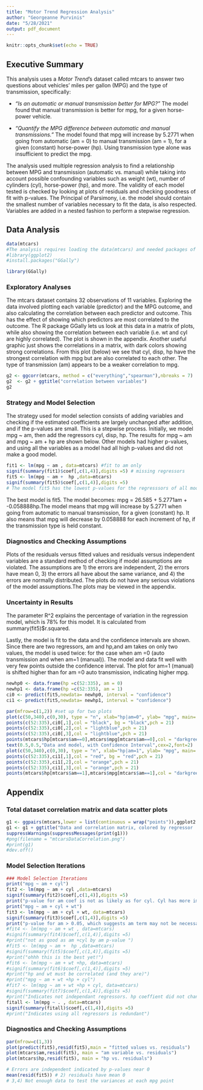 ```yaml
---
title: "Motor Trend Regression Analysis"
author: "Georgeanne Purvinis"
date: "5/28/2021"
output: pdf_document
---
```

```r
knitr::opts_chunk$set(echo = TRUE)
```
## Executive Summary
This analysis uses a *Motor Trend*'s dataset called mtcars to answer two questions about vehicles' miles per gallon (MPG) and the type of transmission, specifically:

* *“Is an automatic or manual transmission better for MPG?”* The model found that manual transmission is better for mpg, for a given horse-power vehicle.

* *"Quantify the MPG difference between automatic and manual transmissions."* The model found that mpg will increase by 5.2771 when going from automatic (am = 0) to manual transmission (am = 1), for a given (constant) horse-power (hp). Using transmission type alone was insufficient to predict the mpg.

The analysis used multiple regression analysis to find a relationship between MPG and transmission (automatic vs. manual) while taking into account possible confounding variables such as weight (wt), number of cylinders (cyl), horse-power (hp), and more. The validity of each model tested is checked by looking at plots of residuals and checking goodness of fit with p-values. The Principal of Parsimony, i.e. the model should contain the smallest number of variables necessary to fit the data, is also respected. Variables are added in a nested fashion to perform a stepwise regression.

## Data Analysis

```r
data(mtcars)
#The analysis requires loading the data(mtcars) and needed packages of ggplot2 and GGally
#library(ggplot2)
#install.packages("GGally")

library(GGally)
```
### Exploratory Analyses
The mtcars dataset contains 32 observations of 11 variables. Exploring the data involved plotting each variable (predictor) and the MPG outcome, and also calculating the correlation between each predictor and outcome. This has the effect of showing which predictors are most correlated to the outcome. The R package GGally lets us look at this data in a matrix of plots, while also showing the correlation between each variable (i.e. wt and cyl are highly correlated). The plot is shown in the appendix. Another useful graphic just shows the correlations in a matrix, with dark colors showing strong correlations. From this plot (below) we see that cyl, disp, hp have the strongest correlation with mpg but are also correlated to each other. The type of transmission (am) appears to be a weaker correlation to mpg. 
```r
g2 <- ggcorr(mtcars, method = c("everything","spearman"),nbreaks = 7)
g2  <- g2 + ggtitle("correlation between variables")
g2

```

### Strategy and Model Selection
The strategy used for model selection consists of adding variables and checking if the estimated coefficients are largely unchanged after addition, and if the p-values are small. This is a stepwise process. Initially, we model mpg ~ am, then add the regressors cyl, disp, hp. The results for mpg ~ am and mpg ~ am + hp are shown below. Other models had higher p-values, and using all the variables as a model had all high p-values and did not make a good model.

```r
fit1 <- lm(mpg ~ am , data=mtcars) #fit to am only
signif(summary(fit1)$coef[,c(1,4)],digits =5) # missing regressors
fit5 <- lm(mpg ~ am +  hp ,data=mtcars)
signif(summary(fit5)$coef[,c(1,4)],digits =5)
# The model fit5 has the lowest p-values for the regresssors of all models attempted.
```
The best model is fit5. The model becomes: mpg = 26.585 + 5.2771am + -0.058888hp.The model means that mpg will increase by 5.2771 when going from automatic to manual transmission, for a given (constant) hp. It also means that mpg will decrease by 0.058888 for each increment of hp, if the transmission type is held constant.

### Diagnostics and Checking Assumptions
Plots of the residuals versus fitted values and residuals versus independent variables are a standard method of checking if model assumptions are violated. The assumptions are 1) the errors are independent, 2) the errors have mean 0, 3) the errors all have about the same variance, and 4) the errors are normally distributed. The plots do not have any serious violations of the model assumptions.The plots may be viewed in the appendix.

### Uncertainty in Results
The parameter R^2 explains the percentage of variation in the regression model, which is 78% for this model. It is calculated from summary(fit5)$r.squared.

Lastly, the model is fit to the data and the confidence intervals are shown. Since there are two regressors, am and hp,and am takes on only two values, the model is used twice: for the case when am =0 (auto transmission and when am=1 (manual)). The model and data fit well with very few points outside the confidence interval. The plot for am=1 (manual) is shifted higher than for am =0 auto transmission, indicating higher mpg.


```r
newhp0 <- data.frame(hp =c(52:335), am = 0)
newhp1 <- data.frame(hp =c(52:335), am = 1)
ci0 <- predict(fit5,newdata= newhp0, interval = "confidence")
ci1 <- predict(fit5,newdata= newhp1, interval = "confidence")
```

```r

par(mfrow=c(1,2)) #set up for two plots
plot(c(50,340),c(0,30), type = "n", xlab="hp|am=0", ylab= "mpg", main= "CI, am =0,auto") #set up
points(c(52:335),ci0[,1],col = "black", bg = "black",pch = 21)
points(c(52:335),ci0[,2],col = "lightblue",pch = 21)
points(c(52:335),ci0[,3],col = "lightblue",pch = 21)
points(mtcars$hp[mtcars$am==0],mtcars$mpg[mtcars$am==0],col = "darkgreen", bg = "darkgreen",pch = 22)
text(0.5,0.5,"Data and model, with Confidence Interval",cex=2,font=2)
plot(c(50,340),c(0,30), type = "n", xlab="hp|am=1", ylab= "mpg", main= "CI, am =1,manual") #set up
points(c(52:335),ci1[,1],col = "red", bg = "red",pch = 21)
points(c(52:335),ci1[,2],col = "orange",pch = 21)
points(c(52:335),ci1[,3],col = "orange",pch = 21)
points(mtcars$hp[mtcars$am==1],mtcars$mpg[mtcars$am==1],col = "darkgreen", bg = "darkgreen",pch = 22)

```

## Appendix

### Total dataset correlation matrix and data scatter plots
```r
g1 <- ggpairs(mtcars,lower = list(continuous = wrap("points")),ggplot2::aes(colour=factor(am)))
g1 <- g1 + ggtitle("Data and correlation matrix, colored by regressor 'am'")
suppressWarnings(suppressMessages(print(g1)))
#png(filename = "mtcarsDataCorrelation.png")
#print(g1)
#dev.off()
```

### Model Selection Iterations
```r
### Model Selection Iterations
print("mpg ~ am + cyl")
fit2 <- lm(mpg ~ am + cyl ,data=mtcars)
signif(summary(fit2)$coef[,c(1,4)],digits =5)
print("p-value for am coef is not as likely as for cyl. Cyl has more importance")
print("mpg ~ am + cyl + wt")
fit3 <- lm(mpg ~ am + cyl + wt, data=mtcars)
signif(summary(fit3)$coef[,c(1,4)],digits =5) 
print("p-value for am > 0.05, which suggests am term may not be necessary to predict mpg. cyl and wt are correlated, so one may be sufficient")
#fit4 <- lm(mpg ~ am + wt , data=mtcars)
#signif(summary(fit4)$coef[,c(1,4)],digits =5) 
#print("not as good as am +cyl by am p-value ")
#fit5 <- lm(mpg ~ am +  hp ,data=mtcars)
#signif(summary(fit5)$coef[,c(1,4)],digits =5)
#print("ohhh this is the best yet!")
#fit6 <- lm(mpg ~ am + wt +hp, data=mtcars)
#signif(summary(fit6)$coef[,c(1,4)],digits =5) 
#print("hp and wt must be correlated (and they are)")
#print("mpg ~ am + wt +hp + cyl")
#fit7 <- lm(mpg ~ am + wt +hp + cyl, data=mtcars)
#signif(summary(fit7)$coef[,c(1,4)],digits =5) 
#print("Indicates not independant regressors. hp coeffient did not change much from fit6, indicating hp coefficient is reasonable")
fitall <- lm(mpg ~ . , data=mtcars)
signif(summary(fitall)$coef[,c(1,4)],digits =5) 
#print("Indicates using all regressors is redundant")
```

### Diagnostics and Checking Assumptions
```r
par(mfrow=c(1,3))
plot(predict(fit5),resid(fit5),main = "fitted values vs. residuals")
plot(mtcars$am,resid(fit5), main = "am variable vs. residuals")
plot(mtcars$hp,resid(fit5), main = "hp vs. residuals")

```

```r
# Errors are independent indicated by p-values near 0
mean(resid(fit5)) # 2) residuals have mean 0
# 3,4) Not enough data to test the variances at each mpg point
```

